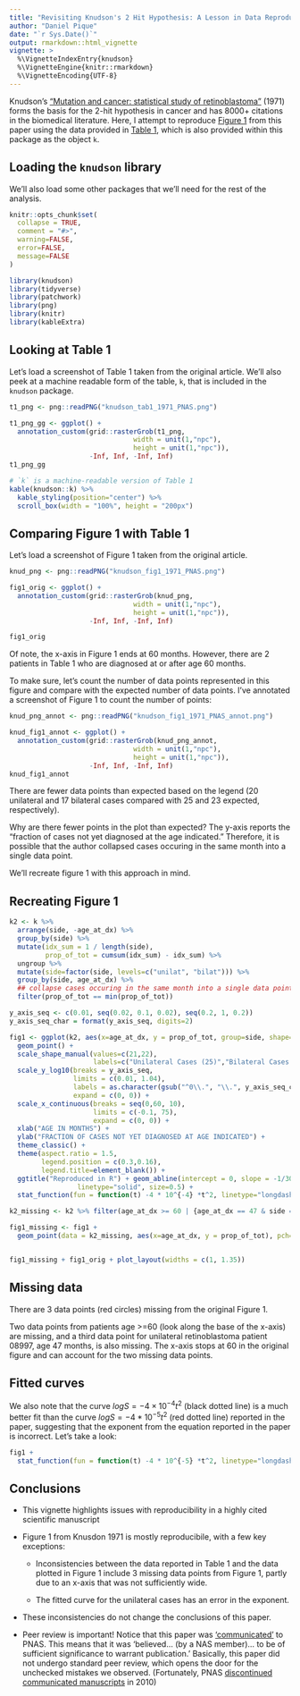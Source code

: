 ```yaml
---
title: "Revisiting Knudson's 2 Hit Hypothesis: A Lesson in Data Reproducibility"
author: "Daniel Pique"
date: "`r Sys.Date()`"
output: rmarkdown::html_vignette
vignette: >
  %\VignetteIndexEntry{knudson}
  %\VignetteEngine{knitr::rmarkdown}
  %\VignetteEncoding{UTF-8}
---
```


Knudson's ["Mutation and cancer: statistical study of retinoblastoma"](https://www.ncbi.nlm.nih.gov/pmc/articles/PMC389051/) (1971) forms the basis for the 2-hit hypothesis in cancer and has 8000+ citations in the biomedical literature. Here, I attempt to reproduce [Figure 1](https://www.ncbi.nlm.nih.gov/pmc/articles/PMC389051/?page=4) from this paper using the data provided in [Table 1](https://www.ncbi.nlm.nih.gov/pmc/articles/PMC389051/?page=2), which is also provided within this package as the object `k`. 


## Loading the `knudson` library

We'll also load some other packages that we'll need for the rest of the analysis. 

```r
knitr::opts_chunk$set(
  collapse = TRUE,
  comment = "#>",
  warning=FALSE,
  error=FALSE, 
  message=FALSE
)
```


```r
library(knudson)
library(tidyverse)
library(patchwork)
library(png)
library(knitr)
library(kableExtra)

```

## Looking at Table 1

Let's load a screenshot of Table 1 taken from the original article. We'll also peek at a machine readable form of the table, `k`, that is included in the `knudson` package.


```r
t1_png <- png::readPNG("knudson_tab1_1971_PNAS.png")

t1_png_gg <- ggplot() +  
  annotation_custom(grid::rasterGrob(t1_png, 
                               width = unit(1,"npc"), 
                               height = unit(1,"npc")), 
                    -Inf, Inf, -Inf, Inf)
t1_png_gg

# `k` is a machine-readable version of Table 1 
kable(knudson::k) %>%
  kable_styling(position="center") %>%
  scroll_box(width = "100%", height = "200px")

```

## Comparing Figure 1 with Table 1

Let's load a screenshot of Figure 1 taken from the original article. 
```r
knud_png <- png::readPNG("knudson_fig1_1971_PNAS.png")

fig1_orig <- ggplot() +  
  annotation_custom(grid::rasterGrob(knud_png, 
                               width = unit(1,"npc"), 
                               height = unit(1,"npc")), 
                    -Inf, Inf, -Inf, Inf)

fig1_orig
```

Of note, the x-axis in Figure 1 ends at 60 months. However, there are 2 patients in Table 1 who are diagnosed at or after age 60 months. 

To make sure, let's count the number of data points represented in this figure and compare with the expected number of data points. I've annotated a screenshot of Figure 1 to count the number of points: 

```r
knud_png_annot <- png::readPNG("knudson_fig1_1971_PNAS_annot.png")

knud_fig1_annot <- ggplot() +  
  annotation_custom(grid::rasterGrob(knud_png_annot, 
                               width = unit(1,"npc"), 
                               height = unit(1,"npc")), 
                    -Inf, Inf, -Inf, Inf)
knud_fig1_annot
```

There are fewer data points than expected based on the legend (20 unilateral and 17 bilateral cases compared with 25 and 23 expected, respectively).

Why are there fewer points in the plot than expected? The y-axis reports the "fraction of cases not yet diagnosed at the age indicated." Therefore, it is possible that the author collapsed cases occuring in the same month into a single data point. 

We'll recreate figure 1 with this approach in mind.


## Recreating Figure 1

```r

k2 <- k %>%
  arrange(side, -age_at_dx) %>%
  group_by(side) %>%
  mutate(idx_sum = 1 / length(side), 
         prop_of_tot = cumsum(idx_sum) - idx_sum) %>%
  ungroup %>%
  mutate(side=factor(side, levels=c("unilat", "bilat"))) %>%
  group_by(side, age_at_dx) %>%
  ## collapse cases occuring in the same month into a single data point
  filter(prop_of_tot == min(prop_of_tot)) 

y_axis_seq <- c(0.01, seq(0.02, 0.1, 0.02), seq(0.2, 1, 0.2))
y_axis_seq_char = format(y_axis_seq, digits=2)

fig1 <- ggplot(k2, aes(x=age_at_dx, y = prop_of_tot, group=side, shape=side)) +
  geom_point() +
  scale_shape_manual(values=c(21,22), 
                     labels=c("Unilateral Cases (25)","Bilateral Cases (23)")) + 
  scale_y_log10(breaks = y_axis_seq, 
                limits = c(0.01, 1.04), 
                labels = as.character(gsub("^0\\.", "\\.", y_axis_seq_char)),
                expand = c(0, 0)) +
  scale_x_continuous(breaks = seq(0,60, 10), 
                     limits = c(-0.1, 75), 
                     expand = c(0, 0)) +
  xlab("AGE IN MONTHS") + 
  ylab("FRACTION OF CASES NOT YET DIAGNOSED AT AGE INDICATED") +
  theme_classic() + 
  theme(aspect.ratio = 1.5, 
        legend.position = c(0.3,0.16), 
        legend.title=element_blank()) +
  ggtitle("Reproduced in R") + geom_abline(intercept = 0, slope = -1/30, color="black", 
                 linetype="solid", size=0.5) + 
  stat_function(fun = function(t) -4 * 10^{-4} *t^2, linetype="longdash", color="black")

k2_missing <- k2 %>% filter(age_at_dx >= 60 | {age_at_dx == 47 & side == "unilat"})

fig1_missing <- fig1 + 
  geom_point(data = k2_missing, aes(x=age_at_dx, y = prop_of_tot), pch=21, fill=NA, color = "red", size=4.5)


fig1_missing + fig1_orig + plot_layout(widths = c(1, 1.35))
```


## Missing data

There are 3 data points (red circles) missing from the original Figure 1. 

Two data points from patients age >=60 (look along the base of the x-axis) are missing, and a third data point for unilateral retinoblastoma patient 08997, age 47 months, is also missing. 
The x-axis stops at 60 in the original figure and can account for the two missing data points.

## Fitted curves

We also note that the curve $logS = -4 \times 10^{-4}t^2$ (black dotted line) is a much better fit than the curve $logS = -4 * 10^{-5}t^2$ (red dotted line) reported in the paper, suggesting that the exponent from the equation reported in the paper is incorrect. Let's take a look:

```r
fig1 + 
  stat_function(fun = function(t) -4 * 10^{-5} *t^2, linetype="longdash", color="red")
```


## Conclusions

- This vignette highlights issues with reproducibility in a highly cited scientific manuscript

- Figure 1 from Knusdon 1971 is mostly reproducibile, with a few key exceptions:  

  - Inconsistencies between the data reported in Table 1 and the data plotted in Figure 1 include 3 missing data points from Figure 1, partly due to an x-axis that was not sufficiently wide.

  - The fitted curve for the unilateral cases has an error in the exponent.

- These inconsistencies do not change the conclusions of this paper.

- Peer review is important! Notice that this paper was ['communicated'](https://www.pnas.org/content/106/37/15518) to PNAS. This means that it was 'believed... (by a NAS member)... to be of sufficient significance to warrant publication.' Basically, this paper did not undergo standard peer review, which opens the door for the unchecked mistakes we observed.
(Fortunately, PNAS [discontinued communicated manuscripts](https://www.pnas.org/content/106/37/15518) in 2010)

